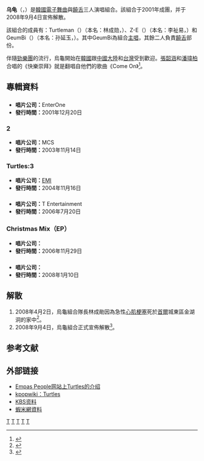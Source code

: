 {{藝人
|姓名 = 烏龜
|類型 = 組合
|圖片 =
|圖片尺寸 = 200px
|圖片簡介 = 《奔向五方》唱片封面
|原名 = {{lang|ko|거북이}}
|英文名 = {{lang|en|Turtles}}
|國籍 = {{KOR}}
|出道作 = Go! Boogie!
|出道日期 = 2001年
|活躍年代 = 2001年－2008年9月4日
|經紀公司 = BOOGIE Entertainment
|現任成員 = Z-E（{{lang|ko|지이}}）<br />GeumBi（{{lang|ko|금비}}）
|過往成員 = Turtleman（{{lang|ko|터틀맨}}）
}}

'''乌龟'''（{{lang-ko|거북이}}，{{lang-en|Turtles}}）是[[韓國|韓國]][[電子舞曲|電子舞曲]]與[[饒舌|饒舌]]三人演唱組合。該組合于2001年成團，并于2008年9月4日宣佈解散。

該組合的成員有：Turtleman（{{lang|ko|터틀맨}}）（本名：林成勋，{{lang|ko|임성훈}}）、Z-E（{{lang|ko|지이}}）（本名：李祉易，{{lang|ko|이지이}}）和GeumBi（{{lang|ko|금비}}）（本名：孙延玉，{{lang|ko|손연옥}}）。其中GeumBi為組合[[主唱|主唱]]，其餘二人負責[[饒舌|饒舌]]部份。

伴隨[[勁樂團|勁樂團]]的流行，烏龜開始在[[韓國|韓國]]跟[[中國大陸|中國大陸]]和[[台灣|台灣]]受到歡迎。[[張韶涵|張韶涵]]和[[潘瑋柏|潘瑋柏]]合唱的《快樂崇拜》就是翻唱自他們的歌曲《Come On》<ref>{{Cite web |url=http://ent.sina.com.cn/y/p/2008-04-03/09041972972.shtml |title=韩歌手林成勋突然辞世 潘玮柏曾翻唱其歌 |access-date=2009-05-01 |archive-date=2016-10-21 |archive-url=https://web.archive.org/web/20161021000723/http://ent.sina.com.cn/y/p/2008-04-03/09041972972.shtml |dead-url=no }}</ref>。

== 專輯資料 ==
=== {{lang|en|Go! Boogie!}}{{lang|ko|거북이}} ===
* '''唱片公司：'''EnterOne
* '''發行時間：'''2001年12月20日
=== {{lang|ko|거북이}} 2 ===
* '''唱片公司：'''MCS
* '''發行時間：'''2003年11月14日

=== Turtles:3 ===
* '''唱片公司：'''[[EMI|EMI]]
* '''發行時間：'''2004年11月16日
=== {{lang|ko|거북이 사요}} ===
* '''唱片公司：'''T Entertainment
* '''發行時間：'''2006年7月20日

=== Christmas Mix（EP）===
* '''唱片公司：'''{{lang|ko|만인에미디어}}
* '''發行時間：'''2006年11月29日
=== {{lang|ko|오방간다}} ===
* '''唱片公司：'''{{lang|ko|만월당}}
* '''發行時間：'''2008年1月10日

== 解散 ==
# 2008年4月2日，烏龜組合隊長林成勛因為急性[[心肌梗塞|心肌梗塞]]死於[[首爾|首爾]]城東區金湖洞的家中<ref>{{Cite web |url=http://www.chinanews.com.cn/yl/mxzz/news/2008/04-03/1210915.shtml |title=韩国乌龟组合队长林成勋猝死家中 |access-date=2009-05-01 |archive-date=2009-08-09 |archive-url=https://web.archive.org/web/20090809143023/http://www.chinanews.com.cn/yl/mxzz/news/2008/04-03/1210915.shtml |dead-url=no }}</ref>。
# 2008年9月4日，烏龜組合正式宣佈解散<ref>{{Cite web |url=http://www.hn.xinhuanet.com/ent/2008-09/04/content_14315846.htm |title=韩乌龟组合开发布会宣告解散泪洒当场 |accessdate=2009-05-01 |archive-date=2013-01-05 |archive-url=https://archive.is/20130105181110/http://www.hn.xinhuanet.com/ent/2008-09/04/content_14315846.htm |dead-url=no }}</ref>。

==参考文献==
{{Reflist}}

== 外部链接 ==
* [http://people.empas.com/people/info/tu/rt/turtle/ Empas People网站上Turtles的介绍] {{Wayback|url=http://people.empas.com/people/info/tu/rt/turtle/ |date=20061129085107 }}
* [https://web.archive.org/web/20071222153636/http://www.kpopwiki.com/Turtles_%28group%29 kpopwiki：Turtles]
* [https://web.archive.org/web/20051121220459/http://world.kbs.co.kr/english/enter/music_artists_detail.htm?No=10328 KBS资料]
* [http://www.xiami.com/artist/album/id/52047 蝦米網資料] {{Wayback|url=http://www.xiami.com/artist/album/id/52047 |date=20161128125358 }}

{{Authority control}}
[[Category:韓國演唱團體|T]]
[[Category:韓國流行音樂團體|T]]
[[Category:已解散的演唱團體|T]]
[[Category:2001年成立的音樂團體|T]]
[[Category:2008年解散的音樂團體|T]]